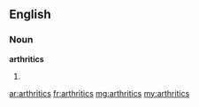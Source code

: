 ==English==

===Noun===
'''arthritics'''

# {{plural of|[[arthritic]]}}

[[ar:arthritics]]
[[fr:arthritics]]
[[mg:arthritics]]
[[my:arthritics]]